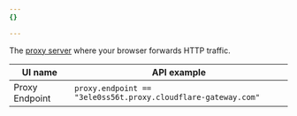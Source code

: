 ```yaml
---
{}

---
```


The [proxy server](/cloudflare-one/connections/connect-devices/agentless/pac-files/) where your browser forwards HTTP traffic.

| UI name        | API example                                                   |
| -------------- | ------------------------------------------------------------- |
| Proxy Endpoint | `proxy.endpoint == "3ele0ss56t.proxy.cloudflare-gateway.com"` |
